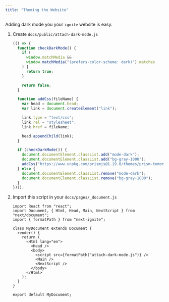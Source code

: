 ```yaml
---
title: "Theming the Website"
---
```


Adding dark mode you your `ignite` website is easy.

1. Create `docs/public/attach-dark-mode.js`

   ```js
   (() => {
     function checkDarkMode() {
       if (
         window.matchMedia &&
         window.matchMedia("(prefers-color-scheme: dark)").matches
       ) {
         return true;
       }

       return false;
     }

     function addCss(fileName) {
       var head = document.head;
       var link = document.createElement("link");

       link.type = "text/css";
       link.rel = "stylesheet";
       link.href = fileName;

       head.appendChild(link);
     }

     if (checkDarkMode()) {
       document.documentElement.classList.add("mode-dark");
       document.documentElement.classList.add("bg-gray-1000");
       addCss("https://www.unpkg.com/prismjs@1.19.0/themes/prism-tomorrow.css");
     } else {
       document.documentElement.classList.remove("mode-dark");
       document.documentElement.classList.remove("bg-gray-1000");
     }
   })();
   ```

2. Import this script in your `docs/pages/_document.js`

   ```tsx
   import React from "react";
   import Document, { Html, Head, Main, NextScript } from "next/document";
   import { formatPath } from "next-ignite";

   class MyDocument extends Document {
     render() {
       return (
         <Html lang="en">
           <Head />
           <body>
             <script src={formatPath("attach-dark-mode.js")} />
             <Main />
             <NextScript />
           </body>
         </Html>
       );
     }
   }

   export default MyDocument;
   ```

